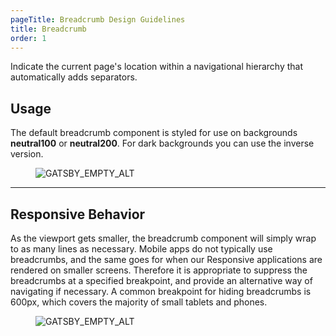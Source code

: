 ```yaml
---
pageTitle: Breadcrumb Design Guidelines
title: Breadcrumb
order: 1
---
```



<PageContent componentName="breadcrumb" type="design">

<LeadParagraph>
  Indicate the current page's location within a navigational hierarchy that
  automatically adds separators.
</LeadParagraph>

## Usage

The default breadcrumb component is styled for use on backgrounds **neutral100** or **neutral200**. For dark backgrounds you can use the inverse version.

<figure>
  <img
    src="../../images/breadcrumbs/example-breadcrumbs.png"
    alt="GATSBY_EMPTY_ALT"
  />
</figure>

---

## Responsive Behavior

As the viewport gets smaller, the breadcrumb component will simply wrap to as many lines as necessary. Mobile apps do not typically use breadcrumbs, and the same goes for when our Responsive applications are rendered on smaller screens. Therefore it is appropriate to suppress the breadcrumbs at a specified breakpoint, and provide an alternative way of navigating if necessary. A common breakpoint for hiding breadcrumbs is 600px, which covers the majority of small tablets and phones.

<div className="two-col">
  <div className="row">
    <div className="col col-1">
      <figure>
        <img
          src="../../images/breadcrumbs/breadcrumbs-wrap.png"
          alt="GATSBY_EMPTY_ALT"
        />
      </figure>
    </div>
    <div className="col col-2" />
  </div>
</div>

</PageContent>
